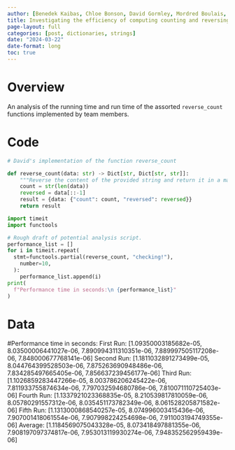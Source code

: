 ```yaml
---
author: [Benedek Kaibas, Chloe Bonson, David Gormley, Mordred Boulais, William Wolff, Luke Barker]
title: Investigating the efficiency of computing counting and reversing a string 
page-layout: full
categories: [post, dictionaries, strings]
date: "2024-03-22"
date-format: long
toc: true
---
```


# Overview

An analysis of the running time and run time of the assorted `reverse_count`
functions implemented by team members.

# Code 

```python
# David's implementation of the function reverse_count

def reverse_count(data: str) -> Dict[str, Dict[str, str]]:
    """Reverse the content of the provided string and return it in a mapping."""
    count = str(len(data))
    reversed = data[::-1]
    result = {data: {"count": count, "reversed": reversed}}
    return result
```

```python
import timeit
import functools

# Rough draft of potential analysis script.
performance_list = []
for i in timeit.repeat(
  stmt=functools.partial(reverse_count, "checking!"),
    number=10,
  ):
    performance_list.append(i)
print(
  f"Performance time in seconds:\n {performance_list}"
)
```

# Data

#Performance time in seconds:
First Run: [1.09350003185682e-05, 8.03500006441027e-06, 7.890994311310351e-06, 7.889997505117208e-06, 7.848000677768141e-06]
Second Run: [1.1811032891273499e-05, 8.044764399528503e-06, 7.875263690948486e-06, 7.834285497665405e-06, 7.856637239456177e-06]
Third Run: [1.1026859283447266e-05, 8.003786206245422e-06, 7.811933755874634e-06, 7.797032594680786e-06, 7.810071110725403e-06]
Fourth Run: [1.1337921023368835e-05, 8.210539817810059e-06, 8.05780291557312e-06, 8.035451173782349e-06, 8.061528205871582e-06]
Fifth Run: [1.1313000868540257e-05, 8.074996003415436e-06, 7.907001418061554e-06, 7.907998224254698e-06, 7.911003194749355e-06]
Average: [1.1184569075043328e-05, 8.073418497881355e-06, 7.908197097374817e-06, 7.953013119930274e-06, 7.948352562959439e-06]


